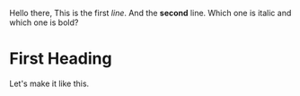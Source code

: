 Hello there,
This is the first *line*.
And the **second** line.
Which one is italic and which one is bold?

# First Heading

Let's make it like this.